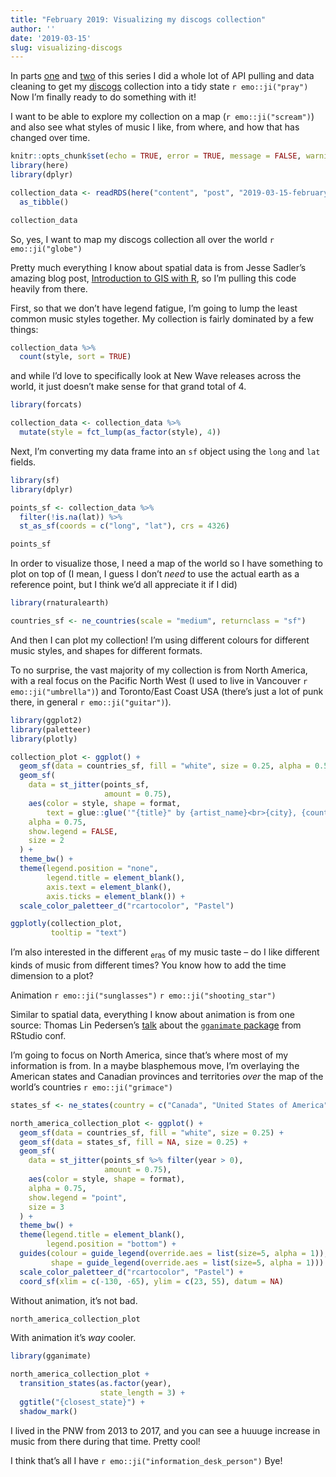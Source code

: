 ```yaml
---
title: "February 2019: Visualizing my discogs collection"
author: ''
date: '2019-03-15'
slug: visualizing-discogs
---
```


In parts [one](/post/discog-purrr/) and [two](/post/more-discogs) of this series I did a whole lot of API pulling and data cleaning to get my [discogs](https://discogs.com/) collection into a tidy state `r emo::ji("pray")` Now I'm finally ready to do something with it!

I want to be able to explore my collection on a map (`r emo::ji("scream")`) and also see what styles of music I like, from where, and how that has changed over time.

```r
knitr::opts_chunk$set(echo = TRUE, error = TRUE, message = FALSE, warning = FALSE)
library(here)
library(dplyr)

collection_data <- readRDS(here("content", "post", "2019-03-15-february-2019-visualizing-my-discogs-collection", "collection_data.rds")) %>%
  as_tibble()
```

```r
collection_data
```

So, yes, I want to map my discogs collection all over the world `r emo::ji("globe")`

Pretty much everything I know about spatial data is from Jesse Sadler's amazing blog post, [Introduction to GIS with R](https://www.jessesadler.com/post/gis-with-r-intro/), so I'm pulling this code heavily from there.

First, so that we don't have legend fatigue, I'm going to lump the least common music styles together. My collection is fairly dominated by a few things:

```r
collection_data %>%
  count(style, sort = TRUE)
```

and while I'd love to specifically look at New Wave releases across the world, it just doesn't make sense for that grand total of 4.

```r
library(forcats)

collection_data <- collection_data %>%
  mutate(style = fct_lump(as_factor(style), 4))
```

Next, I'm converting my data frame into an `sf` object using the `long` and `lat` fields.

```r
library(sf)
library(dplyr)

points_sf <- collection_data %>%
  filter(!is.na(lat)) %>%
  st_as_sf(coords = c("long", "lat"), crs = 4326)

points_sf
```

In order to visualize those, I need a map of the world so I have something to plot on top of (I mean, I guess I don't *need* to use the actual earth as a reference point, but I think we'd all appreciate it if I did)

```r
library(rnaturalearth)

countries_sf <- ne_countries(scale = "medium", returnclass = "sf")
```

And then I can plot my collection! I'm using different colours for different music styles, and shapes for different formats.

To no surprise, the vast majority of my collection is from North America, with a real focus on the Pacific North West (I used to live in Vancouver `r emo::ji("umbrella")`) and Toronto/East Coast USA (there's just a lot of punk there, in general `r emo::ji("guitar")`).

```r
library(ggplot2)
library(paletteer)
library(plotly)

collection_plot <- ggplot() +
  geom_sf(data = countries_sf, fill = "white", size = 0.25, alpha = 0.5) +
  geom_sf(
    data = st_jitter(points_sf,
                     amount = 0.75),
    aes(color = style, shape = format,
        text = glue::glue('"{title}" by {artist_name}<br>{city}, {country}<br>{style} {format}')),
    alpha = 0.75,
    show.legend = FALSE,
    size = 2
  ) + 
  theme_bw() + 
  theme(legend.position = "none", 
        legend.title = element_blank(),
        axis.text = element_blank(), 
        axis.ticks = element_blank()) + 
  scale_color_paletteer_d("rcartocolor", "Pastel")

ggplotly(collection_plot, 
         tooltip = "text")
```

I'm also interested in the different ~eras~ of my music taste -- do I like different kinds of music from different times? You know how to add the time dimension to a plot?

Animation `r emo::ji("sunglasses")` `r emo::ji("shooting_star")`

Similar to spatial data, everything I know about animation is from one source: Thomas Lin Pedersen's [talk](https://resources.rstudio.com/rstudio-conf-2019/gganimate-live-cookbook) about the [`gganimate` package](https://github.com/thomasp85/gganimate) from RStudio conf.

I'm going to focus on North America, since that's where most of my information is from. In a maybe blasphemous move, I'm overlaying the American states and Canadian provinces and territories *over* the map of the world's countries `r emo::ji("grimace")`

```r
states_sf <- ne_states(country = c("Canada", "United States of America"), returnclass = "sf")

north_america_collection_plot <- ggplot() +
  geom_sf(data = countries_sf, fill = "white", size = 0.25) +
  geom_sf(data = states_sf, fill = NA, size = 0.25) + 
  geom_sf(
    data = st_jitter(points_sf %>% filter(year > 0),
                     amount = 0.75),
    aes(color = style, shape = format),
    alpha = 0.75,
    show.legend = "point",
    size = 3
  ) +
  theme_bw() + 
  theme(legend.title = element_blank(),
        legend.position = "bottom") + 
  guides(colour = guide_legend(override.aes = list(size=5, alpha = 1)),
         shape = guide_legend(override.aes = list(size=5, alpha = 1))) + 
  scale_color_paletteer_d("rcartocolor", "Pastel") + 
  coord_sf(xlim = c(-130, -65), ylim = c(23, 55), datum = NA)
```

Without animation, it's not bad.

```r
north_america_collection_plot
```

With animation it's *way* cooler.

```r
library(gganimate)

north_america_collection_plot + 
  transition_states(as.factor(year),
                    state_length = 3) + 
  ggtitle("{closest_state}") + 
  shadow_mark() 
```

I lived in the PNW from 2013 to 2017, and you can see a huuuge increase in music from there during that time. Pretty cool!

I think that's all I have `r emo::ji("information_desk_person")` Bye!

